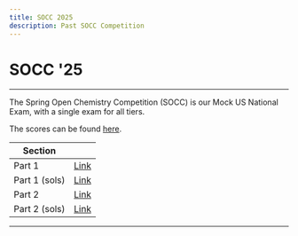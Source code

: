 ```yaml
---
title: SOCC 2025
description: Past SOCC Competition
---
```


# SOCC '25

---

The Spring Open Chemistry Competition (SOCC) is our Mock US National Exam, with a single exam for all tiers.

The scores can be found [here](https://docs.google.com/spreadsheets/d/1fV0DxTn8FpV9s4wXbkqZlNN8PU_5b2je6g6y9KTYeQk/edit?usp=sharing).

| Section       |                                                                                            |
| ------------- | ------------------------------------------------------------------------------------------ |
| Part 1        | [Link](https://drive.google.com/file/d/1V120vAagubzenzZbHbasuvC9qSDoWrBM/view?usp=sharing) |
| Part 1 (sols) | [Link](https://drive.google.com/file/d/1lkMYRetNgLGiUPNfGi8YPXdNG6AxctIP/view?usp=sharing) |
| Part 2        | [Link](https://drive.google.com/file/d/1Ol4Xzl6U_ZEILRMlTY4RQXCziC19plRD/view?usp=sharing) |
| Part 2 (sols) | [Link](https://drive.google.com/file/d/1ivqM_29NNElYqK_f3KL0NrbZVjMk7FHR/view?usp=sharing) |

---

<Youtube title="Awards Ceremony" youtubeId="WmaeO2-pI9E" />
